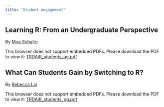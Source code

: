 ```yaml
---
title: "Student engagement" 
---
```




## Learning R: From an Undergraduate Perspective

By [Moa Schafer](https://twitter.com/moaschafer)

<object data="files/TRDAiR_students_ug.pdf" type="application/pdf" height="470" width="100%">
   <p>This browser does not support embedded PDFs. Please download the PDF to view it: <a href="files/TRDAiR_students_ug.pdf">TRDAiR_students_ug.pdf</a></p>
</object>


## What Can Students Gain by Switching to R?

By [Rebecca Lai](http://rebeccajlai.github.io/mywebpage/)

<object data="files/TRDAiR_students_pg.pdf" type="application/pdf" height="470" width="100%">
   <p>This browser does not support embedded PDFs. Please download the PDF to view it: <a href="files/TRDAiR_students_pg.pdf">TRDAiR_students_pg.pdf</a></p>
</object>
